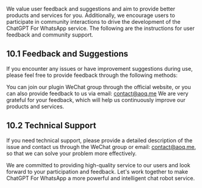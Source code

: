We value user feedback and suggestions and aim to provide better products and services for you. Additionally, we encourage users to participate in community interactions to drive the development of the ChatGPT For WhatsApp service. The following are the instructions for user feedback and community support.

## 10.1 Feedback and Suggestions
If you encounter any issues or have improvement suggestions during use, please feel free to provide feedback through the following methods:

You can join our plugin WeChat group through the official website, or you can also provide feedback to us via email: contact@aoq.me We are very grateful for your feedback, which will help us continuously improve our products and services.

## 10.2 Technical Support
If you need technical support, please provide a detailed description of the issue and contact us through the WeChat group or email: contact@aoq.me, so that we can solve your problem more effectively.

We are committed to providing high-quality service to our users and look forward to your participation and feedback. Let's work together to make ChatGPT For WhatsApp a more powerful and intelligent chat robot service.